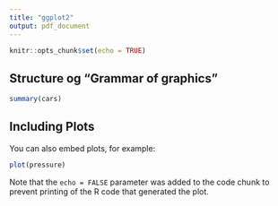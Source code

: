 ---
title: "ggplot2"
output: pdf_document
---

```{r setup, include=FALSE}
knitr::opts_chunk$set(echo = TRUE)
```

## Structure og "Grammar of graphics"

```{r cars}
summary(cars)
```

## Including Plots

You can also embed plots, for example:

```{r pressure, echo=FALSE}
plot(pressure)
```

Note that the `echo = FALSE` parameter was added to the code chunk to prevent printing of the R code that generated the plot.


